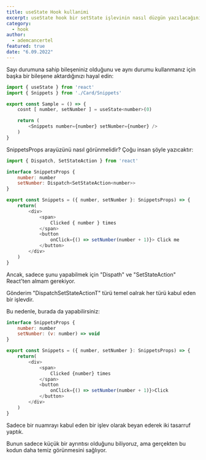 ```yaml
---
title: useState Hook kullanimi 
excerpt: useState hook bir setState işlevinin nasıl düzgün yazılacağını ilişkin yazım.
category:
  - hook
author:
  - ademcancertel
featured: true
date: "6.09.2022"
---
```


Sayı durumuna sahip bileşeniniz olduğunu ve aynı durumu kullanmanız için başka bir bileşene aktardığınızı hayal edin: 

```javascript
import { useState } from 'react'
import { Snippets } from './Card/Snippets'

export const Sample = () => {
    cosnt [ number, setNumber ] = useState<number>(0)

    return (
        <Snippets number={number} setNumber={number} />
    )
}
```

SnippetsProps arayüzünü nasıl görünmelidir?
Çoğu insan şöyle yazıcaktır:

```javascript
import { Dispatch, SetStateAction } from 'react'

interface SnippetsProps {
    number: number
    setNumber: Dispatch<SetStateAction<number>>
}

export const Snippets = ({ number, setNumber }: SnippetsProps) => {
    return(
        <div>
            <span>
                Clicked { number } times
            </span>
            <button
                onClick={() => setNumber(number + 1)}> Click me
            </button>
        </div>
    )
}
```

Ancak, sadece şunu yapabilmek için "Dispath" ve "SetStateAction" React'ten almam gerekiyor.

Gönderim "DispatchSetStateActionT" türü temel oalrak her türü kabul eden bir işlevdir.

Bu nedenle, burada da yapabilirsiniz: 

```javascript
interface SnippetsProps {
    number: number
    setNumber: (v: number) => void
}

export const Snippets = ({ number, setNumber }: SnippetsProps) => {
    return(
        <div>
            <span>
                Clicked {number} times
            </span>
            <button
                onClick={() => setNumber(number + 1)}>Click
            </button>
        </div>
    )
}
```

Sadece bir nuamrayı kabul eden bir işlev olarak beyan ederek iki tasarruf yaptık.

Bunun sadece küçük bir ayrıntısı olduğunu biliyoruz, ama gerçekten bu kodun daha temiz görünmesini sağlıyor.





